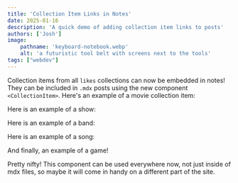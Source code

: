```yaml
---
title: 'Collection Item Links in Notes'
date: 2025-01-16
description: 'A quick demo of adding collection item links to posts'
authors: ['Josh']
image:
    pathname: 'keyboard-notebook.webp'
    alt: 'a futuristic tool belt with screens next to the tools'
tags: ["webdev"]
---
```


Collection items from all `likes` collections can now be embedded in notes! They can be included in `.mdx` posts using the new component `<CollectionItem>`. Here's an example of a movie collection item:
<CollectionItem category="movies" itemId="348" text="Plain text can also be passed through to give some context for the item being included!" />

Here is an example of a show:
<CollectionItem category="shows" itemId="39793" />

Here is an example of a band:
<CollectionItem category="bands" itemId="7DjwIxbe8kpw4pqnzAMoin" />

Here is an example of a song:
<CollectionItem category="songs" itemId="4niDU35YEMnJIQjKb506hb" />

And finally, an example of a game!
<CollectionItem category="games" itemId="1086940" />

Pretty nifty! This component can be used everywhere now, not just inside of mdx files, so maybe it will come in handy on a different part of the site.
